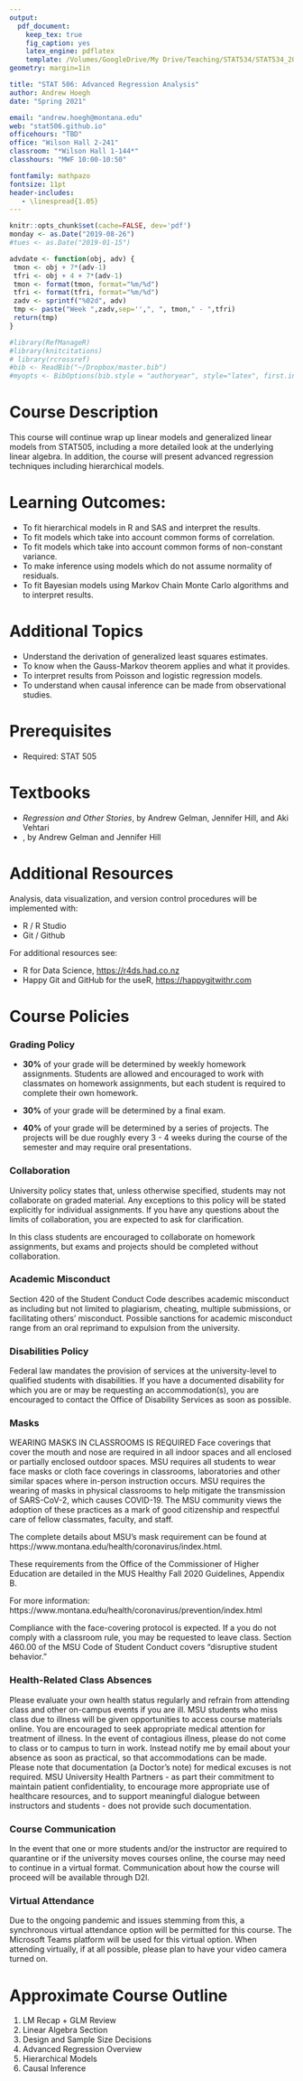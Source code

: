 ```yaml
---
output: 
  pdf_document:
    keep_tex: true
    fig_caption: yes
    latex_engine: pdflatex
    template: /Volumes/GoogleDrive/My Drive/Teaching/STAT534/STAT534_2019/template.tex
geometry: margin=1in

title: "STAT 506: Advanced Regression Analysis"
author: Andrew Hoegh
date: "Spring 2021"

email: "andrew.hoegh@montana.edu"
web: "stat506.github.io"
officehours: "TBD"
office: "Wilson Hall 2-241"
classroom: "*Wilson Hall 1-144*"
classhours: "MWF 10:00-10:50"

fontfamily: mathpazo
fontsize: 11pt
header-includes:
   - \linespread{1.05}
---
```




```r
knitr::opts_chunk$set(cache=FALSE, dev='pdf')
monday <- as.Date("2019-08-26")
#tues <- as.Date("2019-01-15")

advdate <- function(obj, adv) {
 tmon <- obj + 7*(adv-1)
 tfri <- obj + 4 + 7*(adv-1)
 tmon <- format(tmon, format="%m/%d")
 tfri <- format(tfri, format="%m/%d")
 zadv <- sprintf("%02d", adv)
 tmp <- paste("Week ",zadv,sep='',", ", tmon," - ",tfri)
 return(tmp)
}

#library(RefManageR)
#library(knitcitations)
# library(rcrossref)
#bib <- ReadBib("~/Dropbox/master.bib")
#myopts <- BibOptions(bib.style = "authoryear", style="latex", first.inits=FALSE, max.names = 20)

```

# Course Description

This course will continue wrap up linear models and generalized linear models from STAT505, including a more detailed look at the underlying linear algebra. In addition, the course will present advanced regression techniques including hierarchical models.

# Learning Outcomes:

- To fit hierarchical models in R and SAS and interpret the results.
- To fit models which take into account common forms of correlation.
- To fit models which take into account common forms of non-constant variance.
- To make inference using models which do not assume normality of residuals.
- To fit Bayesian models using Markov Chain Monte Carlo algorithms and to interpret results.

# Additional Topics

- Understand the derivation of generalized least squares estimates.
- To know when the Gauss-Markov theorem applies and what it provides.
- To interpret results from Poisson and logistic regression models.
- To understand when causal inference can be made from observational studies.


# Prerequisites

- Required: STAT 505

# Textbooks

- _Regression and Other Stories_, by Andrew Gelman, Jennifer Hill, and Aki Vehtari 
- \emph{Data Analysis Using Regression and Multilevel/Hierarchical Models}, by Andrew Gelman and Jennifer Hill

# Additional Resources
Analysis, data visualization, and version control procedures will be implemented with:

- R / R Studio
- Git / Github

For additional resources see:

- R for Data Science, [https://r4ds.had.co.nz](https://r4ds.had.co.nz)
- Happy Git and GitHub for the useR,  [https://happygitwithr.com](https://happygitwithr.com)

# Course Policies


### Grading Policy

- **30%** of your grade will be determined by weekly homework assignments. Students are allowed and encouraged to work with classmates on homework assignments, but each student is required to complete their own homework. 

- **30%** of your grade will be determined by a final exam.

- **40%** of your grade will be determined by a series of projects. The projects will be due roughly every 3 - 4 weeks during the course of the semester and may require oral presentations.


### Collaboration
University policy states that, unless otherwise specified, students may not collaborate on graded material. Any exceptions to this policy will be stated explicitly for individual assignments. If you have any questions about the limits of collaboration, you are expected to ask for clarification.

In this class students are encouraged to collaborate on homework assignments, but exams and projects should be completed without collaboration.

###  Academic Misconduct
Section 420 of the Student Conduct Code describes academic misconduct as including but not limited to plagiarism, cheating, multiple submissions, or facilitating others’ misconduct. Possible sanctions for academic misconduct range from an oral reprimand to expulsion from the university.

### Disabilities Policy

Federal law mandates the provision of services at the university-level to qualified students with disabilities. If you have a documented disability for which you are or may be requesting an accommodation(s), you are encouraged to contact the Office of Disability Services as soon as possible.

### Masks

WEARING MASKS IN CLASSROOMS IS REQUIRED Face coverings that cover the mouth and nose are required in all indoor spaces and all enclosed or partially enclosed outdoor spaces. MSU requires all students to wear face masks or cloth face coverings in classrooms, laboratories and other similar spaces where in-person instruction occurs. MSU requires the wearing of masks in physical classrooms to help mitigate the transmission of SARS-CoV-2, which causes COVID-19. The MSU community views the adoption of these practices as a mark of good citizenship and respectful care of fellow classmates, faculty, and staff.

The complete details about MSU’s mask requirement can be found at https://www.montana.edu/health/coronavirus/index.html.

These requirements from the Office of the Commissioner of Higher Education are detailed in the MUS Healthy Fall 2020 Guidelines, Appendix B.

For more information: https://www.montana.edu/health/coronavirus/prevention/index.html

Compliance with the face-covering protocol is expected. If a you do not comply with a classroom rule, you may be requested to leave class. Section 460.00 of the MSU Code of Student Conduct covers “disruptive student behavior.”

### Health-Related Class Absences

Please evaluate your own health status regularly and refrain from attending class and other on-campus events if you are ill. MSU students who miss class due to illness will be given opportunities to access course materials online. You are encouraged to seek appropriate medical attention for treatment of illness. In the event of contagious illness, please do not come to class or to campus to turn in work. Instead notify me by email about your absence as soon as practical, so that accommodations can be made. Please note that documentation (a Doctor’s note) for medical excuses is not required. MSU University Health Partners - as part their commitment to maintain patient confidentiality, to encourage more appropriate use of healthcare resources, and to support meaningful dialogue between instructors and students - does not provide such documentation.

### Course Communication

In the event that one or more students and/or the instructor are required to quarantine or if the university moves courses online, the course may need to continue in a virtual format. Communication about how the course will proceed will be available through D2l.

### Virtual Attendance

Due to the ongoing pandemic and issues stemming from this, a synchronous virtual attendance option will be permitted for this course. The Microsoft Teams platform will be used for this virtual option. When attending virtually, if at all possible, please plan to have your video camera turned on.

# Approximate Course Outline

1. LM Recap + GLM Review
2. Linear Algebra Section
3. Design and Sample Size Decisions
4. Advanced Regression Overview
5. Hierarchical Models
6. Causal Inference

